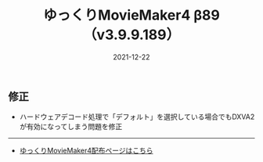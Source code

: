 ﻿---
title: ゆっくりMovieMaker4 β89 （v3.9.9.189）
date: 2021-12-22
tags: [YMM4,お知らせ]
---
## 修正
- ハードウェアデコード処理で「デフォルト」を選択している場合でもDXVA2が有効になってしまう問題を修正

---

- [ゆっくりMovieMaker4配布ページはこちら](/ymm4/)